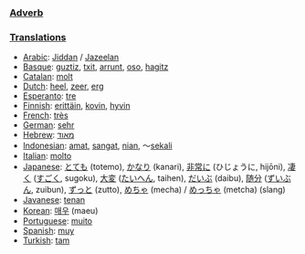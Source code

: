 ===[[Adverb]]===


===[[Translation]]s===
*[[Arabic]]: [[Jiddan]] / [[Jazeelan]]
*[[Basque]]: [[guztiz]], [[txit]], [[arrunt]], [[oso]], [[hagitz]]
*[[Catalan]]: [[molt]]
*[[Dutch]]: [[heel]], [[zeer]], [[erg]]
*[[Esperanto]]: [[tre]]
*[[Finnish]]: [[erittäin]], [[kovin]], [[hyvin]]
*[[French]]: [[très]]
*[[German]]: [[sehr]]
*[[Hebrew]]: [[מאוד]]
*[[Indonesian]]: [[amat]], [[sangat]], [[nian]], ～[[sekali]]
*[[Italian]]: [[molto]]
*[[Japanese]]: [[とても]] (totemo), [[かなり]] (kanari), [[非常に]] (ひじょうに, hijōni), [[凄く]] ([[すごく]], sugoku), [[大変]] ([[たいへん]], taihen), [[だいぶ]] (daibu), [[随分]] ([[ずいぶん]], zuibun), [[ずっと]] (zutto), [[めちゃ]] (mecha) / [[めっちゃ]] (metcha) (slang)
*[[Javanese]]: [[tenan]]
*[[Korean]]: [[매우]] (maeu)
*[[Portuguese]]: [[muito]]
*[[Spanish]]: [[muy]]
*[[Turkish]]: [[tam]]